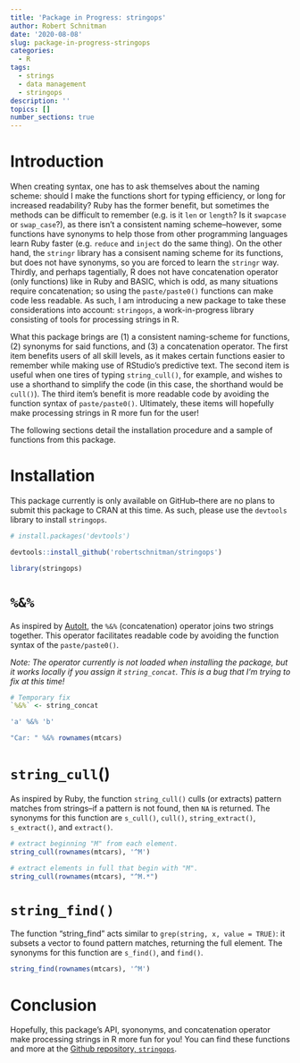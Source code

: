 ```yaml
---
title: 'Package in Progress: stringops'
author: Robert Schnitman
date: '2020-08-08'
slug: package-in-progress-stringops
categories:
  - R
tags:
  - strings
  - data management
  - stringops
description: ''
topics: []
number_sections: true
---
```

# Introduction

When creating syntax, one has to ask themselves about the naming scheme: should I make the functions short for typing efficiency, or long for increased readability? Ruby has the former benefit, but sometimes the methods can be difficult to remember (e.g. is it `len` or `length`? Is it `swapcase` or `swap_case`?), as there isn't a consistent naming scheme--however, some functions have synonyms to help those from other programming languages learn Ruby faster (e.g. `reduce` and `inject` do the same thing). On the other hand, the `stringr` library has a consisent naming scheme for its functions, but does not have synonyms, so you are forced to learn the `stringr` way. Thirdly, and perhaps tagentially, R does not have concatenation operator (only functions) like in Ruby and BASIC, which is odd, as many situations require concatenation; so using the `paste/paste0()` functions can make code less readable. As such, I am introducing a new package to take these considerations into account: `stringops`, a work-in-progress library consisting of tools for processing strings in R.

What this package brings are (1) a consistent naming-scheme for functions, (2) synonyms for said functions, and (3) a concatenation operator. The first item benefits users of all skill levels, as it makes certain functions easier to remember while making use of RStudio's predictive text. The second item is useful when one tires of typing `string_cull()`, for example, and wishes to use a shorthand to simplify the code (in this case, the shorthand would be `cull()`). The third item's benefit is more readable code by avoiding the function syntax of `paste/paste0()`. Ultimately, these items will hopefully make processing strings in R more fun for the user!

The following sections detail the installation procedure and a sample of functions from this package.

# Installation
This package currently is only available on GitHub--there are no plans to submit this package to CRAN at this time. As such, please use the `devtools` library to install `stringops`.

```r
# install.packages('devtools')

devtools::install_github('robertschnitman/stringops')
```

```r
library(stringops)
```


# `%&%`

As inspired by [AutoIt](https://www.autoitscript.com/autoit3/docs/intro/lang_operators.htm), the `%&%` (concatenation) operator joins two strings together. This operator facilitates readable code by avoiding the function syntax of the `paste/paste0()`.

*Note: The operator currently is not loaded when installing the package, but it works locally if you assign it `string_concat`. This is a bug that I'm trying to fix at this time!*

```r
# Temporary fix
`%&%` <- string_concat
```


```r
'a' %&% 'b'

"Car: " %&% rownames(mtcars)
```

# `string_cull`()

As inspired by Ruby, the function `string_cull()` culls (or extracts) pattern matches from strings--if a pattern is not found, then `NA` is returned. The synonyms for this function are `s_cull()`, `cull()`, `string_extract()`, `s_extract()`, and `extract()`.

```r
# extract beginning "M" from each element.
string_cull(rownames(mtcars), '^M')
```

```r
# extract elements in full that begin with "M".
string_cull(rownames(mtcars), "^M.*")
```

# `string_find()`

The function "string_find" acts similar to `grep(string, x, value = TRUE)`: it subsets a vector to found pattern matches, returning the full element. The synonyms for this function are `s_find()`, and `find()`.

```r
string_find(rownames(mtcars), '^M')
```

# Conclusion

Hopefully, this package's API, syononyms, and concatenation operator make processing strings in R more fun for you! You can find these functions and more at the [Github repository, `stringops`](https://github.com/robertschnitman/stringops).
